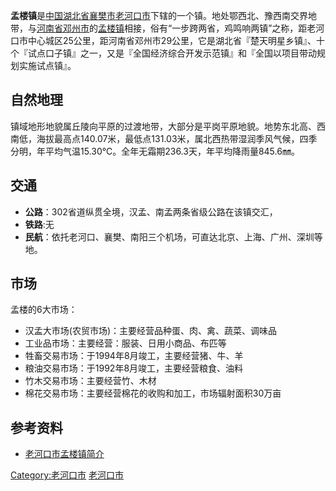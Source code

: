 {{中国乡镇级行政区
|城镇名称=孟楼镇
|外文名称= 
|代表图像=
|所属国家={{CHN}}
|简称=
|设立始年= 
|行政区类别=镇
|区划=辖1个居委会、20个村委会
|全镇面积=63平方千米 
|总人口= 3.5万 
|本土语言=老河口话
|电话区号=
|邮政编码=
|毗邻乡镇=
|官方网站= 
|pushpin_map=China
|pushpin_map_caption=孟楼镇在中国的位置 
|latd=32 |latm=31 |lats=40.80 |latNS=N  
|longd=111 |longm=50 |longs=19.85 |longEW=E 
|}}
'''孟楼镇'''是[[中国|中国]][[湖北省|湖北省]][[襄樊市|襄樊市]][[老河口市|老河口市]]下辖的一个镇。地处鄂西北、豫西南交界地带，与[[河南省|河南省]][[邓州市|邓州市]]的[[孟楼镇|孟楼镇]]相接，俗有“一步跨两省，鸡鸣响两镇”之称，距老河口市中心城区25公里，距河南省邓州市29公里，它是湖北省『楚天明星乡镇』、十个『试点口子镇』之一，又是『全国经济综合开发示范镇』和『全国以项目带动规划实施试点镇』。

==自然地理==
镇域地形地貌属丘陵向平原的过渡地带，大部分是平岗平原地貌。地势东北高、西南低，海拔最高点140.07米，最低点131.03米，属北西热带湿润季风气候，四季分明，年平均气温15.30℃。全年无霜期236.3天，年平均降雨量845.6㎜。

==交通==
*'''公路'''：302省道纵贯全境，汉孟、南孟两条省级公路在该镇交汇，
*'''铁路''':无
*'''民航'''：依托老河口、襄樊、南阳三个机场，可直达北京、上海、广州、深圳等地。

==市场==
孟楼的6大市场：
*汉孟大市场(农贸市场)：主要经营品种蛋、肉、禽、蔬菜、调味品
*工业品市场：主要经营：服装、日用小商品、布匹等
*牲畜交易市场：于1994年8月竣工，主要经营猪、牛、羊
*粮油交易市场：于1992年8月竣工，主要经营粮食、油料
*竹木交易市场：主要经营竹、木材
*棉花交易市场：主要经营棉花的收购和加工，市场辐射面积30万亩

==参考资料==
*[http://ml.lhk.gov.cn/ViewInfo.asp?id=206 老河口市孟楼镇简介]{{Wayback|url=http://ml.lhk.gov.cn/ViewInfo.asp?id=206 |date=20110101080419 }}

{{老河口市行政区划}}
[[Category:老河口市|Category:老河口市]]
[[Category:襄阳建制镇|老河口市]]